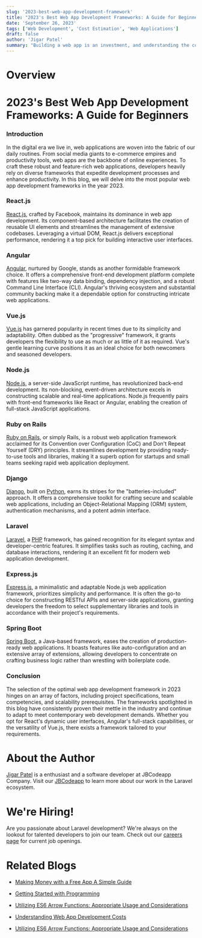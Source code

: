 ```yaml
---
slug: '2023-best-web-app-development-framework'
title: "2023's Best Web App Development Frameworks: A Guide for Beginners"
date: 'September 26, 2023'
tags: ['Web Development', 'Cost Estimation', 'Web Applications']
draft: false
author: 'Jigar Patel'
summary: "Building a web app is an investment, and understanding the costs involved is crucial for planning and budgeting. In this blog post, we'll delve into the various factors that influence the cost of building a web app."
---
```


# Overview

<TOCInline toc={props.toc} exclude="Overview" toHeading={2} />

# 2023's Best Web App Development Frameworks: A Guide for Beginners

### Introduction

In the digital era we live in, web applications are woven into the fabric of our daily routines. From social media giants to e-commerce empires and productivity tools, web apps are the backbone of online experiences. To craft these robust and feature-rich web applications, developers heavily rely on diverse frameworks that expedite development processes and enhance productivity. In this blog, we will delve into the most popular web app development frameworks in the year 2023.

### React.js

[React.js](https://react.dev/), crafted by Facebook, maintains its dominance in web app development. Its component-based architecture facilitates the creation of reusable UI elements and streamlines the management of extensive codebases. Leveraging a virtual DOM, React.js delivers exceptional performance, rendering it a top pick for building interactive user interfaces.

### Angular

[Angular](https://angular.io/), nurtured by Google, stands as another formidable framework choice. It offers a comprehensive front-end development platform complete with features like two-way data binding, dependency injection, and a robust Command Line Interface (CLI). Angular's thriving ecosystem and substantial community backing make it a dependable option for constructing intricate web applications.

### Vue.js

[Vue.js](https://vuejs.org/) has garnered popularity in recent times due to its simplicity and adaptability. Often dubbed as the "progressive" framework, it grants developers the flexibility to use as much or as little of it as required. Vue's gentle learning curve positions it as an ideal choice for both newcomers and seasoned developers.

### Node.js

[Node.js](https://nodejs.org/en), a server-side JavaScript runtime, has revolutionized back-end development. Its non-blocking, event-driven architecture excels in constructing scalable and real-time applications. Node.js frequently pairs with front-end frameworks like React or Angular, enabling the creation of full-stack JavaScript applications.

### Ruby on Rails

[Ruby on Rails](https://rubyonrails.org/), or simply Rails, is a robust web application framework acclaimed for its Convention over Configuration (CoC) and Don't Repeat Yourself (DRY) principles. It streamlines development by providing ready-to-use tools and libraries, making it a superb option for startups and small teams seeking rapid web application deployment.

### Django

[Django](https://www.djangoproject.com/), built on [Python](https://www.python.org/), earns its stripes for the "batteries-included" approach. It offers a comprehensive toolkit for crafting secure and scalable web applications, including an Object-Relational Mapping (ORM) system, authentication mechanisms, and a potent admin interface.

### Laravel

[Laravel](https://laravel.com/), a [PHP](https://www.php.net/) framework, has gained recognition for its elegant syntax and developer-centric features. It simplifies tasks such as routing, caching, and database interactions, rendering it an excellent fit for modern web application development.

### Express.js

[Express.js](https://expressjs.com/), a minimalistic and adaptable Node.js web application framework, prioritizes simplicity and performance. It is often the go-to choice for constructing RESTful APIs and server-side applications, granting developers the freedom to select supplementary libraries and tools in accordance with their project's requirements.

### Spring Boot

[Spring Boot](https://spring.io/projects/spring-boot), a Java-based framework, eases the creation of production-ready web applications. It boasts features like auto-configuration and an extensive array of extensions, allowing developers to concentrate on crafting business logic rather than wrestling with boilerplate code.

### Conclusion

The selection of the optimal web app development framework in 2023 hinges on an array of factors, including project specifications, team competencies, and scalability prerequisites. The frameworks spotlighted in this blog have consistently proven their mettle in the industry and continue to adapt to meet contemporary web development demands. Whether you opt for React's dynamic user interfaces, Angular's full-stack capabilities, or the versatility of Vue.js, there exists a framework tailored to your requirements.

# About the Author

[Jigar Patel](https://expertlaravel.com) is a
enthusiast and a software developer at JBCodeapp Company. Visit our [JBCodeapp](https://jbcodeapp.com) to learn more about our work in the Laravel ecosystem.

# We're Hiring!

Are you passionate about Laravel development? We're always on the lookout for talented developers to join our team. Check out our [careers page](https://jbcodeapp.com) for current job openings.

# Related Blogs

- [Making Money with a Free App A Simple Guide](earn-money-free-app-simple-guide.mdx)

- [Getting Started with Programming](Getting-Started-with-Programming.mdx)

- [Utilizing ES6 Arrow Functions: Appropriate Usage and Considerations](Utilizing-ES6-Arrow-Functions-Appropriate-Usage-and-Considerations.mdx)

- [Understanding Web App Development Costs](web-app-development-costs)

- [Utilizing ES6 Arrow Functions: Appropriate Usage and Considerations](Utilizing-ES6-Arrow-Functions-Appropriate-Usage-and-Considerations)
